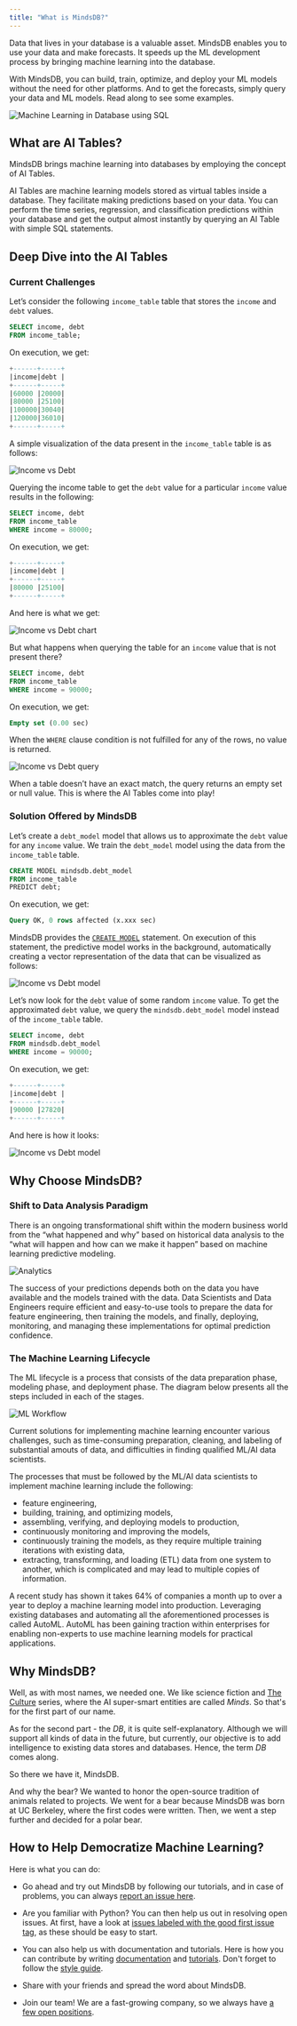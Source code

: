 ```yaml
---
title: "What is MindsDB?"
---
```


Data that lives in your database is a valuable asset. MindsDB enables you to use
your data and make forecasts. It speeds up the ML development process by
bringing machine learning into the database.

With MindsDB, you can build, train, optimize, and deploy your ML models without
the need for other platforms. And to get the forecasts, simply query your data
and ML models. Read along to see some examples.

![Machine Learning in Database using SQL](/assets/what_is_mindsdb.png)

## What are AI Tables?

MindsDB brings machine learning into databases by employing the concept of AI
Tables.

AI Tables are machine learning models stored as virtual tables inside a
database. They facilitate making predictions based on your data. You can perform
the time series, regression, and classification predictions within your database
and get the output almost instantly by querying an AI Table with simple SQL
statements.

## Deep Dive into the AI Tables

### Current Challenges

Let’s consider the following `income_table` table that stores the `income` and
`debt` values.

```sql
SELECT income, debt
FROM income_table;
```

On execution, we get:

```sql
+------+-----+
|income|debt |
+------+-----+
|60000 |20000|
|80000 |25100|
|100000|30040|
|120000|36010|
+------+-----+
```

A simple visualization of the data present in the `income_table` table is as
follows:

![Income vs Debt](/assets/sql/income_vs_debt.png)

Querying the income table to get the `debt` value for a particular `income`
value results in the following:

```sql
SELECT income, debt
FROM income_table
WHERE income = 80000;
```

On execution, we get:

```sql
+------+-----+
|income|debt |
+------+-----+
|80000 |25100|
+------+-----+
```

And here is what we get:

![Income vs Debt chart](/assets/sql/income_vs_debt_known_value.png)

But what happens when querying the table for an `income` value that is not
present there?

```sql
SELECT income, debt
FROM income_table
WHERE income = 90000;
```

On execution, we get:

```sql
Empty set (0.00 sec)
```

When the `WHERE` clause condition is not fulfilled for any of the rows, no
value is returned.

![Income vs Debt query](/assets/sql/income_vs_debt_unknown_value.png)

When a table doesn’t have an exact match, the query returns an empty set or null
value. This is where the AI Tables come into play!

### Solution Offered by MindsDB

Let’s create a `debt_model` model that allows us to approximate the `debt` value
for any `income` value. We train the `debt_model` model using the data from the
`income_table` table.

```sql
CREATE MODEL mindsdb.debt_model
FROM income_table
PREDICT debt;
```

On execution, we get:

```sql
Query OK, 0 rows affected (x.xxx sec)
```

MindsDB provides the [`CREATE MODEL`](/sql/create/predictor/)
statement. On execution of this statement, the predictive model works in the
background, automatically creating a vector representation of the data that can
be visualized as follows:

![Income vs Debt model](/assets/sql/income_vs_debt_predictor.png)

Let’s now look for the `debt` value of some random `income` value. To get the
approximated `debt` value, we query the `mindsdb.debt_model` model instead
of the `income_table` table.

```sql
SELECT income, debt
FROM mindsdb.debt_model
WHERE income = 90000;
```

On execution, we get:

```sql
+------+-----+
|income|debt |
+------+-----+
|90000 |27820|
+------+-----+
```

And here is how it looks:

![Income vs Debt model](/assets/sql/income_vs_debt_prediction.png)

## Why Choose MindsDB?

### Shift to Data Analysis Paradigm

There is an ongoing transformational shift within the modern business world from
the “what happened and why” based on historical data analysis to the “what will
happen and how can we make it happen” based on machine learning predictive
modeling.

![Analytics](/assets/sql/analytics_shift.png)

The success of your predictions depends both on the data you have available and
the models trained with the data. Data Scientists and Data Engineers require
efficient and easy-to-use tools to prepare the data for feature engineering,
then training the models, and finally, deploying, monitoring, and managing these
implementations for optimal prediction confidence.

### The Machine Learning Lifecycle

The ML lifecycle is a process that consists of the data preparation phase,
modeling phase, and deployment phase. The diagram below presents all the steps
included in each of the stages.

![ML Workflow](/assets/sql/machine_learning_lifecycle.png)

Current solutions for implementing machine learning encounter various
challenges, such as time-consuming preparation, cleaning, and labeling of
substantial amouts of data, and difficulties in finding qualified ML/AI data
scientists.

The processes that must be followed by the ML/AI data scientists to implement
machine learning include the following:

- feature engineering,
- building, training, and optimizing models,
- assembling, verifying, and deploying models to production,
- continuously monitoring and improving the models,
- continuously training the models, as they require multiple training iterations
  with existing data,
- extracting, transforming, and loading (ETL) data from one system to another,
  which is complicated and may lead to multiple copies of information.

A recent study has shown it takes 64% of companies a month up to over a year to
deploy a machine learning model into production. Leveraging existing databases
and automating all the aforementioned processes is called AutoML. AutoML has
been gaining traction within enterprises for enabling non-experts to use machine
learning models for practical applications.

## Why MindsDB?

Well, as with most names, we needed one. We like science fiction and
[The Culture](<https://en.wikipedia.org/wiki/The_Culture_(series)>) series,
where the AI super-smart entities are called _Minds_. So that's for the first
part of our name.

As for the second part - the _DB_, it is quite self-explanatory. Although we
will support all kinds of data in the future, but currently, our objective is to
add intelligence to existing data stores and databases. Hence, the term _DB_
comes along.

So there we have it, MindsDB.

And why the bear? We wanted to honor the open-source tradition of animals
related to projects. We went for a bear because MindsDB was born at UC Berkeley,
where the first codes were written. Then, we went a step further and decided for
a polar bear.

## How to Help Democratize Machine Learning?

Here is what you can do:

* Go ahead and try out MindsDB by following our tutorials, and in case of
      problems, you can always
      [report an issue here](https://github.com/mindsdb/mindsdb/issues/new/choose).

* Are you familiar with Python? You can then help us out in resolving open
      issues. At first, have a look at
      [issues labeled with the good first issue tag](https://github.com/mindsdb/mindsdb/issues?q=is%3Aissue+is%3Aopen+label%3A%22good+first+issue%22),
      as these should be easy to start.

* You can also help us with documentation and tutorials. Here is how you can
      contribute by writing
      [documentation](/contribute/docs/) and
      [tutorials](/sql/tutorials/home-rentals/). Don't
      forget to follow the [style guide](/docs-rules/).

* Share with your friends and spread the word about MindsDB.

* Join our team! We are a fast-growing company, so we always have
      [a few open positions](https://mindsdb.com/careers/).
